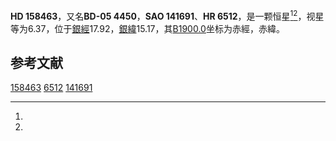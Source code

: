 {{Starbox begin
| name = HD 158463
}}
{{Starbox observe
| epoch = [[J2000.0|J2000.0]]
| constell = {{星座名待查}}<ref name=SIMBAD>{{cite web
 | url=http://simbad.u-strasbg.fr/simbad/sim-id?Ident=HR+6512
 | title =Pulsating variable Star
 | publisher=Centre de Données astronomiques de Strasbourg
 | work=SIMBAD
 | accessdate=2012-07-13}}</ref><ref name=DATA>{{cite web
 | url=http://vizier.u-strasbg.fr/viz-bin/VizieR-5?-out.add=.&-source=5050&-corr=PK=HR&-out.max=9999&HR=6512
 | title=VizieR Detailed Page
 | accessdate=2012-07-13
 | archive-date=2016-03-04
 | archive-url=https://web.archive.org/web/20160304233252/http://vizier.u-strasbg.fr/viz-bin/VizieR-5?-out.add=.&-source=5050&-corr=PK=HR&-out.max=9999&HR=6512
 | dead-url=no
 }}</ref>
| 星官 = 
| ra = {{RA|17|29|47.4}}<ref name=SIMBAD /><ref name=DATA />
| dec = {{DEC|-5|55|11}}<ref name=SIMBAD /><ref name=DATA />
| appmag_v = 6.37<ref name=SIMBAD /><ref name=DATA />
}}
{{Starbox character
| class = K0III<ref name=SIMBAD /><ref name=DATA />
| b-v = 0.93<ref name=SIMBAD /><ref name=DATA />
| u-b = 0.67<ref name=SIMBAD /><ref name=DATA />
| r-i = <ref name=SIMBAD /><ref name=DATA />
| variable = 
}}
{{Starbox astrometry
| radial_v = 0.67
| prop_mo_ra = 4
| parallax = 0.008
| p_error =
}}
{{Starbox catalog
| names =BD-05 4450，[[SAO星表|SAO]] 141691，[[HD星表|HD]] 158463，[[HR星表|HR]] 6512}}
{{Starbox reference |Simbad=HR+6512}}
{{Starbox end}}

'''HD 158463'''，又名'''BD-05 4450'''，'''SAO 141691'''、'''HR 6512'''，是一颗恒星<ref name=SIMBAD /><ref name=DATA />，视星等为6.37，位于[[銀道座標系|銀經]]17.92，[[銀道座標系|銀緯]]15.17，其[[B1900.0|B1900.0]]坐标为赤經{{RA|17|24|26.5}}，赤緯{{DEC|-5|15.17|16}}。

== 参考文献 ==
{{reflist}}

{{star-stub}}

[[Category:HD和HDE天體|158463]]
[[Category:HR天體|6512]]
[[Category:SAO天體|141691]]